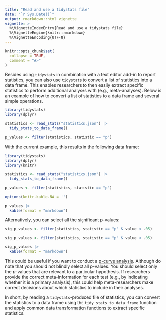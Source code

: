 ```yaml
---
title: "Read and use a tidystats file"
date: "`r Sys.Date()`"
output: rmarkdown::html_vignette
vignette: >
  %\VignetteIndexEntry{Read and use a tidystats file}
  %\VignetteEngine{knitr::rmarkdown}
  %\VignetteEncoding{UTF-8}
---
```


```r
knitr::opts_chunk$set(
  collapse = TRUE,
  comment = "#>"
)
```

Besides using `tidystats` in combination with a text editor add-in to report statistics, you can also use `tidystats` to convert a list of statistics into a data frame. This enables researchers to then easily extract specific statistics to perform additional analyses with (e.g., meta-analyses). Below is an example of how to convert a list of statistics to a data frame and several simple operations.

```r
library(tidystats)
library(dplyr)

statistics <- read_stats("statistics.json") |>
  tidy_stats_to_data_frame()

p_values <- filter(statistics, statistic == "p")
```

With the current example, this results in the following data frame:

```r
library(tidystats)
library(dplyr)
library(knitr)

statistics <- read_stats("statistics.json") |>
  tidy_stats_to_data_frame()

p_values <- filter(statistics, statistic == "p")

options(knitr.kable.NA = '')

p_values |>
  kable(format = "markdown")
```

Alternatively, you can select all the significant p-values:

```r
sig_p_values <- filter(statistics, statistic == "p" & value < .05)
```

```r
sig_p_values <- filter(statistics, statistic == "p" & value < .05)

sig_p_values |>
  kable(format = "markdown")
```

This could be useful if you want to conduct a [p-curve analysis](https://journals.sagepub.com/doi/abs/10.1177/1745691614553988). Although do note that you should not blindly select all *p*-values. You should select only the *p*-values that are relevant to a particular hypothesis. If researchers provide the correct meta-information for each test (e.g., by indicating whether it is a primary analysis), this could help meta-researchers make correct decisions about which statistics to include in their analyses.

In short, by reading a `tidystats`-produced file of statistics, you can convert the statistics to a data frame using the `tidy_stats_to_data_frame` function and apply common data transformation functions to extract specific statistics.

